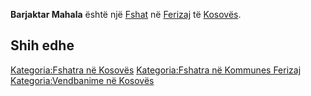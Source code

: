 {{Fshat në Kosovës
 | Emri                = Barjaktar Mahala
| srp_N_name = Barjaktar Mahala
| srp_N_FULL_NAME_RO = Barjaktar Mahala
| srp_N_FULL_NAME_ND_RO = Barjaktar Mahala
| srp_N_SORT_NAME_RG = BARJAKTARMAHALA
| srp_N_FULL_NAME_RG = Barjaktar Mahala
| srp_N_FULL_NAME_ND_RG = Barjaktar Mahala

 | Emri (Rasa dhanore) = 
 | Figura              = 
 | Shteti              = Kosovo
 | Komuna              = Ferizaj
 | Kodi postar         = 
 | Sipërfaqja          = 

 | Popullsia           = 

 | Regj. i popullsisë  = 
 | Dend. e popullsisë  = 
 | Faqja zyrtare       = 
 <!--- Koordinatat ----> 
 | Gjerësia            = 42.361944
 | Gjatësia            = 20.928611
 | Lartësia            = 
}}
'''Barjaktar Mahala''' është një [[Fshat]] në [[Ferizaj]] të [[Kosovës]].

<!-- == Gjeografia == -->
<!-- == Historia == -->
<!-- == Demografia == -->
== Shih edhe ==
{{Komuna Ferizaj}}
{{Kosovo-Administrata-Cung}}

[[Kategoria:Fshatra në Kosovës]]
[[Kategoria:Fshatra në Kommunes Ferizaj]]
[[Kategoria:Vendbanime në Kosovës]]